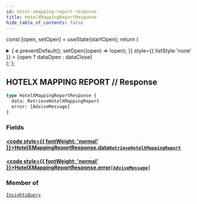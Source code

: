 ```yaml
---
id: hotel-xmapping-report-response
title: HotelXMappingReportResponse
hide_table_of_contents: false
---
```






const [open, setOpen] = useState(startOpen);
return (
<details {...(open ? { open: true } : {})} className="details" style={{ border:'none', boxShadow:'none', background:'var(--ifm-background-color)' }}>
<summary
onClick={(e) => {
e.preventDefault();
setOpen((open) => !open);
}}
style={{ listStyle:'none' }} >
{open ? dataOpen : dataClose}
</summary>
{open && children}
</details>
);
};

## HOTELX MAPPING REPORT // Response

```graphql
type HotelXMappingReportResponse {
  data: RetrieveHotelXMappingReport
  error: [AdviseMessage]
}
```

### Fields

#### [<code style={{ fontWeight: 'normal' }}>HotelXMappingReportResponse.<b>data</b></code>](#)<Bullet />[`RetrieveHotelXMappingReport`](/api/objects/retrieve-hotel-xmapping-report) <Badge class="badge badge--secondary" text="object"/>

>

#### [<code style={{ fontWeight: 'normal' }}>HotelXMappingReportResponse.<b>error</b></code>](#)<Bullet />[`[AdviseMessage]`](/api/objects/advise-message) <Badge class="badge badge--secondary" text="list"/> <Badge class="badge badge--secondary" text="object"/>

>

### Member of

[`InsightsQuery`](/api/objects/insights-query) <Badge class="badge badge--secondary" text="object"/>
